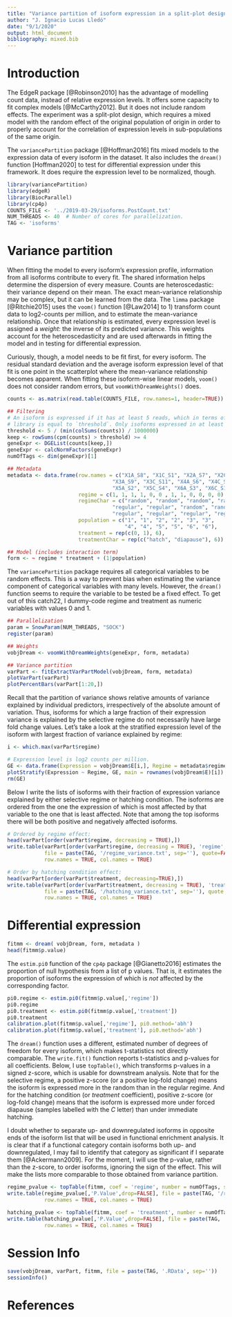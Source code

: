 ```yaml
---
title: "Variance partition of isoform expression in a split-plot design"
author: "J. Ignacio Lucas Lledó"
date: "9/1/2020"
output: html_document
bibliography: mixed.bib
---
```


# Introduction
The EdgeR package [@Robinson2010] has the advantage of modelling count data, instead of relative expression
levels. It offers some capacity to fit complex models [@McCarthy2012]. But it does not include random effects.
The experiment was a split-plot design, which requires a mixed model with the random effect of
the original population of origin in order to properly account for the correlation of expression
levels in sub-populations of the same origin.

The `variancePartition` package [@Hoffman2016] fits mixed models to the expression data of every isoform in the
dataset. It also includes the `dream()` function [Hoffman2020] to test for differential expression under this
framework. It does require the expression level to be normalized, though.

```r
library(variancePartition)
library(edgeR)
library(BiocParallel)
library(cp4p)
COUNTS_FILE <- '../2019-03-29/isoforms.PostCount.txt'
NUM_THREADS <- 40  # Number of cores for parallelization.
TAG <- 'isoforms'
```

# Variance partition
When fitting the model to every isoform's expression profile, information from all isoforms contribute to
every fit. The shared information helps determine the dispersion of every measure. Counts are heteroscedastic:
their variance depend on their mean. The exact mean-variance relationship may be complex, but it can
be learned from the data. The `limma` package [@Ritchie2015] uses the `voom()` function [@Law2014] to 1) transform count data to
log2-counts per million, and to estimate the mean-variance relationship. Once that relationship is estimated,
every expression level is assigned a *weight*: the inverse of its predicted variance. This weights account for
the heteroscedasticity and are used afterwards in fitting the model and in testing for differential expression.

Curiously, though, a model needs to be fit first, for every isoform. The residual standard deviation and the
average isoform expression level of that fit is one point in the scatterplot where the mean-variance relationship
becomes apparent. When fitting these isoform-wise linear models, `voom()` does not consider random errors, but
`voomWithDreamWeights()` does.

```r
counts <- as.matrix(read.table(COUNTS_FILE, row.names=1, header=TRUE))

## Filtering
# An isoform is expressed if it has at least 5 reads, which in terms of CPM in the smallest
# library is equal to `threshold`. Only isoforms expressed in at least 4 samples are retained.
threshold <- 5 / (min(colSums(counts)) / 1000000)
keep <- rowSums(cpm(counts) > threshold) >= 4
geneExpr <- DGEList(counts[keep,])
geneExpr <- calcNormFactors(geneExpr)
numOfTags <- dim(geneExpr)[1]

## Metadata
metadata <- data.frame(row.names = c("X1A_S8", "X1C_S1", "X2A_S7", "X2C_S5",
                                  "X3A_S9", "X3C_S11", "X4A_S6", "X4C_S12",
                                  "X5A_S2", "X5C_S4", "X6A_S3", "X6C_S10"),
                       regime = c(1, 1, 1, 1, 0, 0 , 1, 1, 0, 0, 0, 0),
                       regimeChar = c("random", "random", "random", "random",
                                  "regular", "regular", "random", "random",
                                  "regular", "regular", "regular", "regular"),
                       population = c("1", "1", "2", "2", "3", "3",
                                      "4", "4", "5", "5", "6", "6"),
                       treatment = rep(c(0, 1), 6),
                       treatmentChar = rep(c("hatch", "diapause"), 6))

## Model (includes interaction term)
form <- ~ regime * treatment + (1|population)
```

The `variancePartition` package requires all categorical variables to be random effects. This is a way to prevent
bias when estimating the variance component of categorical variables with many levels. However, the
`dream()` function seems to require the variable to be tested be a fixed effect. To get out of this catch22,
I dummy-code regime and treatment as numeric variables with values 0 and 1.

```r
## Parallelization
param = SnowParam(NUM_THREADS, "SOCK")
register(param)

## Weights
vobjDream <- voomWithDreamWeights(geneExpr, form, metadata)

## Variance partition
varPart <- fitExtractVarPartModel(vobjDream, form, metadata)
plotVarPart(varPart)
plotPercentBars(varPart[1:20,])
```

Recall that the partition of variance shows relative amounts of variance explained by individual predictors,
irrespectively of the absolute amount of variation. Thus, isoforms for which a large fraction of their expression
variance is explained by the selective regime do not necessarily have large fold change values. Let's take a
look at the stratified expression level of the isoform with largest fraction of variance explained by regime:

```r
i <- which.max(varPart$regime)

# Expression level is log2 counts per million.
GE <- data.frame(Expression = vobjDream$E[i,], Regime = metadata$regimeChar)
plotStratify(Expression ~ Regime, GE, main = rownames(vobjDream$E)[i])
rm(GE)
```

Below I write the lists of isoforms with their fraction of expression variance explained by either selective
regime or hatching condition. The isoforms are ordered from the one the expression of which is most affected
by that variable to the one that is least affected. Note that among the top isoforms there will be both positive
and negatively affected isoforms.

```r
# Ordered by regime effect:
head(varPart[order(varPart$regime, decreasing = TRUE),])
write.table(varPart[order(varPart$regime, decreasing = TRUE), 'regime', drop=FALSE],
            file = paste(TAG, '/regime_variance.txt', sep=''), quote=FALSE,
            row.names = TRUE, col.names = TRUE)

# Order by hatching condition effect:
head(varPart[order(varPart$treatment, decreasing=TRUE),])
write.table(varPart[order(varPart$treatment, decreasing = TRUE), 'treatment', drop=FALSE],
            file = paste(TAG, '/hatching_variance.txt', sep=''), quote = FALSE,
            row.names = TRUE, col.names = TRUE)
```

# Differential expression

```r
fitmm <- dream( vobjDream, form, metadata )
head(fitmm$p.value)
```

The `estim.pi0` function of the `cp4p` package [@Gianetto2016] estimates the proportion of null hypothesis from a 
list of p values. That is, it estimates the proportion of isoforms the expression of which is *not*
affected by the corresponding factor.

```r
pi0.regime <- estim.pi0(fitmm$p.value[,'regime'])
pi0.regime
pi0.treatment <- estim.pi0(fitmm$p.value[,'treatment'])
pi0.treatment
calibration.plot(fitmm$p.value[,'regime'], pi0.method='abh')
calibration.plot(fitmm$p.value[,'treatment'], pi0.method='abh')
```

The `dream()` function uses a different, estimated number of degrees of freedom for every isoform, which
makes t-statistics not directly comparable. The `write.fit()` function reports t-statistics and p-values
for all coefficients. Below, I use `topTable()`, which transforms p-values in a signed z-score, which is usable
for downstream analysis. Note that for the selective regime, a positive z-score (or a positive log-fold change)
means the isoform is expressed more in the random than in the regular regime. And for the hatching condition
(or *treatment* coefficient), positive z-score (or log-fold change) means that the isoform is expressed more
under forced diapause (samples labelled with the *C* letter) than under immediate hatching.

I doubt whether to separate up- and downregulated isoforms in opposite ends of the isoform list that will be used
in functional enrichment analysis. It is clear that if a functional category contain isoforms both up- and downregulated,
I may fail to identify that category as significant if I separate them [@Ackermann2009]. For the moment, I will use the
p-value, rather than the z-score, to order isoforms, ignoring the sign of the effect. This will make the lists
more comparable to those obtained from variance partition.

```r
regime_pvalue <- topTable(fitmm, coef = 'regime', number = numOfTags, sort.by = 'p')
write.table(regime_pvalue[,'P.Value',drop=FALSE], file = paste(TAG, '/regime_pvalue.txt', sep=''), quote = FALSE,
            row.names = TRUE, col.names = TRUE)

hatching_pvalue <- topTable(fitmm, coef = 'treatment', number = numOfTags, sort.by = 'p')
write.table(hatching_pvalue[,'P.Value',drop=FALSE], file = paste(TAG, '/hatching_pvalue.txt', sep=''), quote = FALSE,
            row.names = TRUE, col.names = TRUE)
```

# Session Info

```r
save(vobjDream, varPart, fitmm, file = paste(TAG, '.RData', sep=''))
sessionInfo()
```

# References
